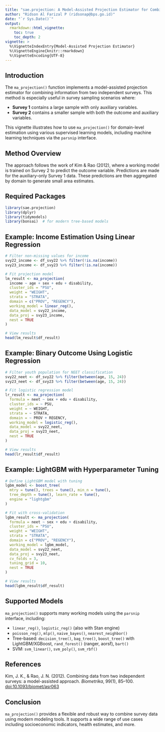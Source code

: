 ```yaml
---
title: "sae.projection: A Model-Assisted Projection Estimator for Combining Independent Surveys"
author: "Ridson Al Farizal P (ridsonap@bps.go.id)"
date: "`r Sys.Date()`"
output:
  rmarkdown::html_vignette:
    toc: true
    toc_depth: 2
vignette: >
  %\VignetteIndexEntry{Model-Assisted Projection Estimator}
  %\VignetteEngine{knitr::rmarkdown}
  %\VignetteEncoding{UTF-8}
---
```


## Introduction

The `ma_projection()` function implements a model-assisted projection estimator for combining information from two independent surveys. This method is especially useful in survey sampling scenarios where:

- **Survey 1** contains a large sample with only auxiliary variables.
- **Survey 2** contains a smaller sample with both the outcome and auxiliary variables.

This vignette illustrates how to use `ma_projection()` for domain-level estimation using various supervised learning models, including machine learning techniques via the `parsnip` interface.

## Method Overview

The approach follows the work of Kim & Rao (2012), where a working model is trained on Survey 2 to predict the outcome variable. Predictions are made for the auxiliary-only Survey 1 data. These predictions are then aggregated by domain to generate small area estimates.

## Required Packages

```r
library(sae.projection)
library(dplyr)
library(tidymodels)
library(bonsai)  # for modern tree-based models
```

## Example: Income Estimation Using Linear Regression

```r
# Filter non-missing values for income
svy22_income <- df_svy22 %>% filter(!is.na(income))
svy23_income <- df_svy23 %>% filter(!is.na(income))

# Fit projection model
lm_result <- ma_projection(
  income ~ age + sex + edu + disability,
  cluster_ids = "PSU",
  weight = "WEIGHT",
  strata = "STRATA",
  domain = c("PROV", "REGENCY"),
  working_model = linear_reg(),
  data_model = svy22_income,
  data_proj = svy23_income,
  nest = TRUE
)

# View results
head(lm_result$df_result)
```

## Example: Binary Outcome Using Logistic Regression

```r
# Filter youth population for NEET classification
svy22_neet <- df_svy22 %>% filter(between(age, 15, 24))
svy23_neet <- df_svy23 %>% filter(between(age, 15, 24))

# Fit logistic regression model
lr_result <- ma_projection(
  formula = neet ~ sex + edu + disability,
  cluster_ids = ~ PSU,
  weight = ~ WEIGHT,
  strata = ~ STRATA,
  domain = ~ PROV + REGENCY,
  working_model = logistic_reg(),
  data_model = svy22_neet,
  data_proj = svy23_neet,
  nest = TRUE
)

# View results
head(lr_result$df_result)
```

## Example: LightGBM with Hyperparameter Tuning

```r
# Define LightGBM model with tuning
lgbm_model <- boost_tree(
  mtry = tune(), trees = tune(), min_n = tune(),
  tree_depth = tune(), learn_rate = tune(),
  engine = "lightgbm"
)

# Fit with cross-validation
lgbm_result <- ma_projection(
  formula = neet ~ sex + edu + disability,
  cluster_ids = "PSU",
  weight = "WEIGHT",
  strata = "STRATA",
  domain = c("PROV", "REGENCY"),
  working_model = lgbm_model,
  data_model = svy22_neet,
  data_proj = svy23_neet,
  cv_folds = 3,
  tuning_grid = 10,
  nest = TRUE
)

# View results
head(lgbm_result$df_result)
```

## Supported Models

`ma_projection()` supports many working models using the `parsnip` interface, including:

- `linear_reg()`, `logistic_reg()` (also with Stan engine)
- `poisson_reg()`, `mlp()`, `naive_bayes()`, `nearest_neighbor()`
- Tree-based: `decision_tree()`, `bag_tree()`, `boost_tree()` with LightGBM/XGBoost, `rand_forest()` (ranger, aorsf), `bart()`
- SVM: `svm_linear()`, `svm_poly()`, `svm_rbf()`

## References

Kim, J. K., & Rao, J. N. (2012). Combining data from two independent surveys: a model-assisted approach. *Biometrika*, 99(1), 85–100. [doi:10.1093/biomet/asr063](https://doi.org/10.1093/biomet/asr063)

## Conclusion

`ma_projection()` provides a flexible and robust way to combine survey data using modern modeling tools. It supports a wide range of use cases including socioeconomic indicators, health estimates, and more.

